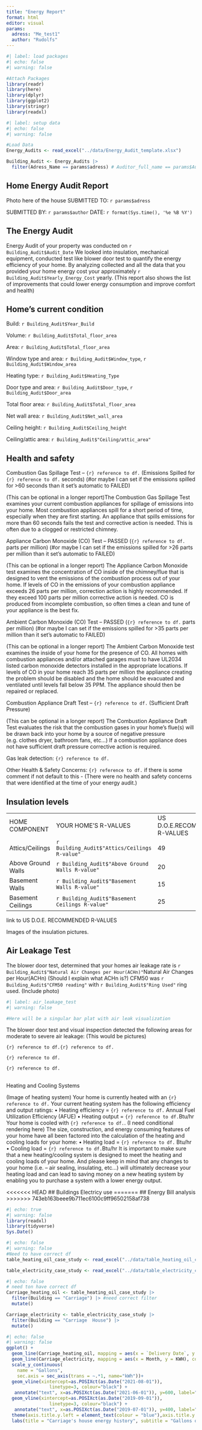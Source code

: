 ```yaml
---
title: "Energy Report"
format: html
editor: visual
params:
  adress: "Me_test1"
  author: "Rudolfs"
---
```


```r
#| label: load packages
#| echo: false
#| warning: false

#Attach Packages
library(readr)
library(here)
library(dplyr)
library(ggplot2)
library(stringr)
library(readxl)

```

```r
#| label: setup data
#| echo: false
#| warning: false

#Load Data
Energy_Audits <- read_excel("../data/Energy_Audit_template.xlsx")

Building_Audit <- Energy_Audits |>
  filter(Adress_Name == params$adress) # Auditor_full_name == params$Auditor_full_name

```

## Home Energy Audit Report

Photo here of the house SUBMITTED TO: `r params$adress`

SUBMITTED BY: `r params$author` DATE: `r format(Sys.time(), '%e %B %Y')`

## The Energy Audit

Energy Audit of your property was conducted on `r Building_Audit$Audit_Date` We looked into insulation, mechanical equipment, conducted test like blower door test to quantify the energy efficiency of your home. By analyzing collected and all the data that you provided your home energy cost your approximately `r Building_Audit$Yearly_Energy_Cost` yearly. (This report also shows the list of improvements that could lower energy consumption and improve comfort and health)

## Home's current condition

::: {layout-ncol="2"}
Build: `r Building_Audit$Year_Build`

Volume: `r Building_Audit$Total_floor_area`

Area: `r Building_Audit$Total_floor_area`

Window type and area: `r Building_Audit$Window_type`, `r Building_Audit$Window_area`

Heating type: `r Building_Audit$Heating_Type`

Door type and area: `r Building_Audit$Door_type`, `r Building_Audit$Door_area`

Total floor area: `r Building_Audit$Total_floor_area`

Net wall area: `r Building_Audit$Net_wall_area`

Ceiling height: `r Building_Audit$Ceiling_height`

Ceiling/attic area: `r Building_Audit$"Ceiling/attic_area"`
:::

## Health and safety

Combustion Gas Spillage Test – `{r} reference to df.` (Emissions Spilled for `{r} reference to df.` seconds) (#or maybe I can set if the emissions spilled for \>60 seconds than it set's automatic to FAILED)

(This can be optional in a longer report)The Combustion Gas Spillage Test examines your current combustion appliances for spillage of emissions into your home. Most combustion appliances spill for a short period of time, especially when they are first starting. An appliance that spills emissions for more than 60 seconds fails the test and corrective action is needed. This is often due to a clogged or restricted chimney.

Appliance Carbon Monoxide (CO) Test – PASSED (`{r} reference to df.` parts per million) (#or maybe I can set if the emissions spilled for \>26 parts per million than it set's automatic to FAILED)

(This can be optional in a longer report) The Appliance Carbon Monoxide test examines the concentration of CO inside of the chimney/flue that is designed to vent the emissions of the combustion process out of your home. If levels of CO in the emissions of your combustion appliance exceeds 26 parts per million, correction action is highly recommended. If they exceed 100 parts per million corrective action is needed. CO is produced from incomplete combustion, so often times a clean and tune of your appliance is the best fix.

Ambient Carbon Monoxide (CO) Test – PASSED (`{r} reference to df.` parts per million) (#or maybe I can set if the emissions spilled for \>35 parts per million than it set's automatic to FAILED)

(This can be optional in a longer report) The Ambient Carbon Monoxide test examines the inside of your home for the presence of CO. All homes with combustion appliances and/or attached garages must to have UL2034 listed carbon monoxide detectors installed in the appropriate locations. If levels of CO in your home reach 35 parts per million the appliance creating the problem should be disabled and the home should be evacuated and ventilated until levels fall below 35 PPM. The appliance should then be repaired or replaced.

Combustion Appliance Draft Test – `{r} reference to df.` (Sufficient Draft Pressure)

(This can be optional in a longer report) The Combustion Appliance Draft Test evaluates the risk that the combustion gases in your home’s flue(s) will be drawn back into your home by a source of negative pressure (e.g. clothes dryer, bathroom fans, etc…) If a combustion appliance does not have sufficient draft pressure corrective action is required.

Gas leak detection: `{r} reference to df.`

Other Health & Safety Concerns: `{r} reference to df.` if there is some comment if not default to this - (There were no health and safety concerns that were identified at the time of your energy audit.)

## Insulation levels
|                    |                        |                               |
|------------------------|----------------------------|--------------------|
| HOME COMPONENT     | YOUR HOME’S R-VALUES   | US D.O.E.RECOMMENDED R-VALUES |
| Attics/Ceilings    | `r Building_Audit$"Attics/Ceilings R-value"` | 49                            |
| Above Ground Walls | `r Building_Audit$"Above Ground Walls R-value"` | 20                            |
| Basement Walls     | `r Building_Audit$"Basement Walls R-value"` | 15                            |
| Basement Ceilings  | `r Building_Audit$"Basement Ceilings R-value"` | 25                            |


link to US D.O.E. RECOMMENDED R-VALUES

Images of the insulation pictures.

## Air Leakage Test

The blower door test, determined that your homes air leakage rate is `r Building_Audit$"Natural Air Changes per Hour(ACHn)"`Natural Air Changes per Hour(ACHn) (Should I explain what ACHn is?) CFM50 was `r Building_Audit$"CFM50 reading"` with `r Building_Audit$"Ring Used"` ring used. (Include photo)

```r
#| label: air_leakage_test
#| warning: false

#Here will be a singular bar plat with air leak visualization
```

The blower door test and visual inspection detected the following areas for moderate to severe air leakage: (This would be pictures)

`{r} reference to df.{r} reference to df.`

`{r} reference to df.`

`{r} reference to df.`

## 

Heating and Cooling Systems

(Image of heating system) Your home is currently heated with an `{r} reference to df.` Your current heating system has the following efficiency and output ratings: • Heating efficiency = `{r} reference to df.` Annual Fuel Utilization Efficiency (AFUE) • Heating output = `{r} reference to df.`Btu/hr Your home is cooled with `{r} reference to df.`. (I need conditional rendering here) The size, construction, and energy consuming features of your home have all been factored into the calculation of the heating and cooling loads for your home: • Heating load = `{r} reference to df.` Btu/hr • Cooling load = `{r} reference to df.`Btu/hr It is important to make sure that a new heating/cooling system is designed to meet the heating and cooling loads of your home. And please keep in mind that any changes to your home (i.e. – air sealing, insulating, etc…) will ultimately decrease your heating load and can lead to saving money on a new heating system by enabling you to purchase a system with a lower energy output.

<<<<<<< HEAD
\## Buildings Electricy use
=======
\## Energy Bill analysis
>>>>>>> 743eb163beee9b711ec6100c9ff96502158af738

```r
#| echo: true
#| warning: false
library(readxl)
library(tidyverse)
Sys.Date()
```

```r
#| echo: false
#| warning: false
#Need to have correct df
table_heating_oil_case_study <- read_excel("../data/table_heating_oil_case_study.xlsx")

table_electricity_case_study <- read_excel("../data/table_electricity_case_study.xlsx")
```

```r
#| echo: false
# need ton have correct df
Carriage_heating_oil <- table_heating_oil_case_study |>
  filter(Building == "Carriage") |> #need correct filter 
  mutate()

Carriage_electricity <- table_electricity_case_study |>
  filter(Building == "Carriage  House") |>
  mutate()
```

```r
#| echo: false
#| warning: false
ggplot() +
  geom_line(Carriage_heating_oil, mapping = aes(x = `Delivery Date`, y = Gallons), color = "blue") + 
  geom_line(Carriage_electricity, mapping = aes(x = Month, y = KWH), color = "red") +
  scale_y_continuous(
    name = "Gallons",
    sec.axis = sec_axis(trans = ~.*1, name="kWh"))+
  geom_vline(xintercept=as.POSIXct(as.Date("2021-08-01")),
                linetype=3, colour="black") +
   annotate("text", x=as.POSIXct(as.Date("2021-06-01")), y=600, label="David started as the Director of Energy", angle=90) +
  geom_vline(xintercept=as.POSIXct(as.Date("2019-09-01")),
                linetype=3, colour="black") +
   annotate("text", x=as.POSIXct(as.Date("2019-07-01")), y=400, label="Electricity Data collection sarted", angle=90)+
  theme(axis.title.y.left = element_text(colour = "blue"),axis.title.y.right = element_text(colour = "red" ))+
  labs(title = "Carriage's house energy history", subtitle = "Gallons of heating oil and kWh of electricity")
```
